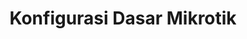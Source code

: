 ---
title: 'Konfigurasi Dasar Mikrotik'
summary: 'konfigurasi dasar perangkat Mikrotik dan tutorialnya, bagi kalian yang belum pernah mencoba konfigurasi dasar Mikrotik bisa mengikuti tutorial ini sampai selesai😉'
featured: true
author_name: 'Taufik Crisnawan Santosa'
github_username: 'harleydica'
published: '11/30/2022'
topics: ['mikrotik']
keywords:
  [
    'tutorial',
    'konfigurasi',
    'mikrotik',
    'jaringan',
    'sija',
    'tkj'
  ]
related: []
---